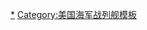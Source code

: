 <noinclude>
{{noteTA
|G1=Military
|G2=Shipname
|G3=USState
|G4=地名
|1=zh-cn:战列舰; zh-tw:戰艦; zh-hk:戰艦;
|2=zh-cn:依阿华; zh-tw:愛荷華; zh-hk:艾奧瓦;
|3=zh-cn:威斯康星; zh-tw:威斯康辛; zh-hk:威斯康辛;
}}</noinclude>
{{military navigation
|name  = 特拉華級戰艦
|title = {{link-en|特拉華級戰艦|Delaware-class battleship|特拉華級戰艦}}
|state = {{{state|autocollapse}}}
|style = wide
|bodyclass = hlist

|list1 =
* [[特拉華號戰艦|BB-28 特拉華號]]
* [[北達科他號戰艦|BB-29 北達科他號]]

|list2 =
* 前級：{{link-en|南卡羅萊納級戰艦|South Carolina-class battleship|南卡羅萊納級}}
* 次級：{{link-en|佛羅里達級戰艦|Florida-class battleship|佛羅里達級}}

|below =
[[美國海軍戰艦列表]]

}}<noinclude>
{{collapsible option}}
{{DEFAULTSORT:Delaware}}
[[Category:特拉華級戰艦|*]]
[[Category:美国海军战列舰模板]]
</noinclude>